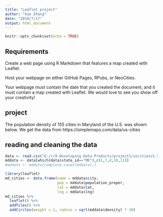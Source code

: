 ---
title: "Leaflet project"
author: "Xue Zhang"
date: "2019/7/17"
output: html_document
---

```{r setup, include=FALSE}
knitr::opts_chunk$set(echo = TRUE)
```

## Requirements

Create a web page using R Markdown that features a map created with Leaflet.

Host your webpage on either GitHub Pages, RPubs, or NeoCities.

Your webpage must contain the date that you created the document, and it must contain a map created with Leaflet. We would love to see you show off your creativity!

## project
The population density of 155 cities in Maryland of the U.S. was shown below. We get the data from https://simplemaps.com/data/us-cities

## reading and cleaning the data
```{r}
data <- read.csv("E:/r/9.Developing Data Products/project1/uscitiesv1.5.csv")
mddata <- data[which(data$state_id=="MD"),c(1,7,8,10,11)]
#mddata <- mddata[complete.cases(mddata),]

```


```{r, echo=TRUE, message=FALSE}
library(leaflet)
md_cities <- data.frame(name = mddata$city,
                        pop = mddata$population_proper,
                        lat = mddata$lat,
                        lng = mddata$lng)
md_cities %>%
  leaflet() %>%
  addTiles() %>%
  addCircles(weight = 2, radius = sqrt(mddata$density) * 30)
```